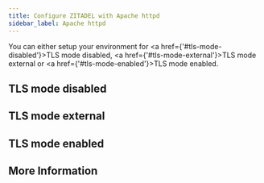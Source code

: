 ```yaml
---
title: Configure ZITADEL with Apache httpd
sidebar_label: Apache httpd
---
```




<ProxyGuideOverview name={providername} link={link} compose={Compose}></ProxyGuideOverview>

You can either setup your environment for <a href={'#tls-mode-disabled'}>TLS mode disabled</a>, <a href={'#tls-mode-external'}>TLS mode external</a> or <a href={'#tls-mode-enabled'}>TLS mode enabled</a>.

## TLS mode disabled

<!-- grpc NOT WORKING -->
<ProxyGuideTLSMode mode="disabled" configfilename="httpd-disabled-tls.conf" configfilecontent={ConfigDisabled} providername={providername} link={link} lower={lower}></ProxyGuideTLSMode>

## TLS mode external

<!-- grpc NOT WORKING -->
<ProxyGuideTLSMode mode="external" configfilename="httpd-external-tls.conf" configfilecontent={ConfigExternal} providername={providername} link={link} lower={lower}></ProxyGuideTLSMode>

## TLS mode enabled

<!-- grpc NOT WORKING -->
<ProxyGuideTLSMode mode="enabled" configfilename="httpd-enabled-tls.conf" configfilecontent={ConfigEnabled} providername={providername} link={link} lower={lower}></ProxyGuideTLSMode>

## More Information

<ProxyGuideMore></ProxyGuideMore>
